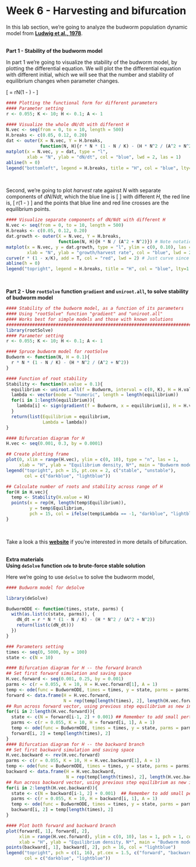 # Week 6 - Harvesting and bifurcation {-}

In this lab section, we're going to analyze the budworm population
dynamic model from [**Ludwig et al.,
1978**](https://doi.org/10.2307/3939).

<br> **Part 1 - Stability of the budworm model**

In part 1 we're going to visualize the stability of the budworm model,
by plotting the differential equation. We will plot the the differential
equation with different initial, which we will see that the number and stability of equilibrium changes when parameter changes.

\[
\dfrac{dN}{dt} = rN(1 - \dfrac{N}{K}) - \dfrac{HN^2}{A^2 + N^2}
\]

```r
#### Plotting the functional form for different parameters
#### Parameter setting
r <- 0.055; K <- 10; H <- 0.1; A <- 1

#### Visualize the whole dN/dt with different H
N.vec <- seq(from = 0, to = 10, length = 500)
H.breaks <- c(0.05, 0.12, 0.20)
dat <- outer(X = N.vec, Y = H.breaks,
             function(N, H){r * N * (1 - N / K) - (H * N^2 / (A^2 + N^2))})
matplot(x = N.vec, y = dat, type = "l", 
        xlab = "N", ylab = "dN/dt", col = "blue", lwd = 2, las = 1)
abline(h = 0)
legend("bottomleft", legend = H.breaks, title = "H", col = "blue", lty=1:3, lwd = 2)
```
<br>

Second, we're going to plot $harvest$ rate against $N$ with
separate components of $dN/Ndt$, which the blue line is 
\[
\dfrac{HN}{A^2 + N^2}
\]
with different $H$, the red line is, 
\[
r(1 - \dfrac{N}{K})
\]
and the points that blue line and red line crosses are the equilibrium points.

```r
#### Visualize separate components of dN/Ndt with different H
N.vec <- seq(from = 0, to = 10, length = 500)
H.breaks <- c(0.05, 0.12, 0.20)
dat.growth <- outer(X = N.vec, Y = H.breaks,
                    function(N, H){H * N / (A^2 + N^2)}) # Note notation change
matplot(x = N.vec, y = dat.growth, type = "l", ylim = c(0, 0.10), las = 1, 
        xlab = "N", ylab = "growth/harvest rate", col = "blue", lwd = 2)
curve(r * (1 - x/K), add = T, col = "red", lwd = 2) # Just curve since its the same line, and note variable notation change
abline(h = 0)
legend("topright", legend = H.breaks, title = "H", col = "blue", lty=1:3, lwd = 2)
```
<br>


**Part 2 - Use `rootSolve` function `gradient` and `uniroot.all`, to solve stability of budworm model**

```r
#### Stability of the budworm model, as a function of its parameters
#### Using "rootSolve" function "gradient" and "uniroot.all"
#### Works best for simple models and those with known solutions
########################################################################################################################
library(rootSolve)
#### Parameter setting
r <- 0.055; K <- 10; H <- 0.1; A <- 1

#### Spruce budworm model for rootSolve
Budworm <- function(N, H = 0.1){
  r * N * (1 - N / K) - (H * N^2 / (A^2 + N^2))
}

#### Function of root stability
Stability <- function(H.value = 0.1){
  equilibrium <- uniroot.all(f = Budworm, interval = c(0, K), H = H.value) # finds all roots
  lambda <- vector(mode = "numeric", length = length(equilibrium))
  for(i in 1:length(equilibrium)){
    lambda[i] <- sign(gradient(f = Budworm, x = equilibrium[i], H = H.value))
  }
  return(list(Equilibrium = equilibrium,
              Lambda = lambda))
}

#### Bifurcation diagram for H
H.vec <- seq(0.001, 0.3, by = 0.0001)

## Create plotting frame
plot(0, xlim = range(H.vec), ylim = c(0, 10), type = "n", las = 1,
     xlab = "H", ylab = "Equilibrium density, N*", main = "Budworm model bifurcation along H")
legend("topright", pch = 15, pt.cex = 2, c("stable", "unstable"),
       col = c("darkblue", "lightblue"))

## Calculate number of roots and stability across range of H
for(H in H.vec){
  temp <- Stability(H.value = H)
  points(x = rep(H, length(temp$Equilibrium)),
         y = temp$Equilibrium,
         pch = 15, col = ifelse(temp$Lambda == -1, "darkblue", "lightblue"))
}
```
<br>

Take a look a this
[**website**](https://www.math.ksu.edu/~albin/teaching/math340_fall2018/slides/03_bifurcations.html) if you're interested in more details of bifurcation. 
<br>
<br>

**Extra materials**
<br>
**Using `deSolve` function `ode` to brute-force stable solution**

Here we're going to use `deSolve` to solve the budworm model,

```r
#### Budworm model for deSolve

library(deSolve)

BudwormODE <- function(times, state, parms) {
  with(as.list(c(state, parms)), {
    dN_dt = r * N * (1 - N / K) - (H * N^2 / (A^2 + N^2))
    return(list(c(dN_dt)))
  })
}

### Parameters setting
times <- seq(0, 5000, by = 100)
state <- c(N = 10)

#### Bifurcation diagram for H -- the forward branch
## Set first forward simulation and saving space
H.vec.forward <- seq(0.001, 0.25, by = 0.001)
parms <- c(r = 0.055, K = 10, H = H.vec.forward[1], A = 1)
temp <- ode(func = BudwormODE, times = times, y = state, parms = parms)
forward <- data.frame(H = H.vec.forward,
                      N = rep(temp[length(times), 2], length(H.vec.forward)))
## Run across forward vector, using previous step equilibrium as new initial state
for(i in 2:length(H.vec.forward)){
  state <- c(N = forward[i-1, 2] + 0.001) ## Remember to add small perturbation
  parms <- c(r = 0.055, K = 10, H = forward[i, 1], A = 1)
  temp <- ode(func = BudwormODE, times = times, y = state, parms = parms)
  forward[i, 2] = temp[length(times), 2]
}
#### Bifurcation diagram for H -- the backward branch
## Set first backward simulation and saving space
H.vec.backward <- rev(H.vec.forward)
parms <- c(r = 0.055, K = 10, H = H.vec.backward[1], A = 1)
temp <- ode(func = BudwormODE, times = times, y = state, parms = parms)
backward <- data.frame(H = H.vec.backward,
                       N = rep(temp[length(times), 2], length(H.vec.backward)))
## Run across backward vector, using previous step equilibrium as new initial state
for(i in 2:length(H.vec.backward)){
  state <- c(N = backward[i-1, 2] + 0.001)  ## Remember to add small perturbation
  parms <- c(r = 0.055, K = 10, H = backward[i, 1], A = 1)
  temp <- ode(func = BudwormODE, times = times, y = state, parms = parms)
  backward[i, 2] = temp[length(times), 2]
}

#### Plot both forward and backward branch
plot(forward[, 1], forward[, 2],
     xlim = range(H.vec.forward), ylim = c(0, 10), las = 1, pch = 1, col = "darkblue", cex = 1.6,
     xlab = "H", ylab = "Equilibrium density, N*", main = "Budworm model bifurcation along H")
points(backward[, 1], backward[, 2], pch = 16, col = "lightblue")
legend("topright", pch = c(1, 16), pt.cex = 1.5, c("forward", "backward"),
       col = c("darkblue", "lightblue"))
```
<br>

<!-- **Part 2 - Non-dimensionalized model, a 2-D bifurcation diagram** -->
<!-- <br> -->

<!-- Third, we will plot a 2-D bifurcation diagram, with $r$ against $K$,  -->
<!-- \[ -->
<!-- \dfrac{dN}{dt} = rx(1 - \dfrac{x}{K}) - \dfrac{x^2}{1 + x^2}, -->
<!-- \] -->

<!-- \[ -->
<!-- r = \dfrac{2x^3}{(1 + x^2)^2}, K = \dfrac{2x^3}{(x^2 - 1)} -->
<!-- \] -->

<!-- ```{r} -->
<!-- #### 2-D bifurcation diagram following analytical solution from Strogatz -->
<!-- #### For nondimensionalized model dx/du = rx(1-x/k) - x^2/(1+x^2) -->
<!-- #### There exist parametric curves for bifurcation points r(x) and k(x) -->
<!-- x.bifur = seq(1.001, 50, by = 0.001) -->
<!-- bifur2D = data.frame(x.bifur = x.bifur,  -->
<!--                      r.bifur = 2 * x.bifur^3 / ((1 + x.bifur^2)^2), -->
<!--                      k.bifur = 2 * x.bifur^3 / (x.bifur^2 - 1)) -->
<!-- plot(r.bifur ~ k.bifur, bifur2D, type = "l", lwd = 2, las = 1,  -->
<!--      xlim = c(0, 60), ylim = c(0, max(bifur2D$r.bifur) * 1.1),  -->
<!--      xlab = "K", ylab = "r", main = "Budworm model bifurcation along r-k space") -->
<!-- ``` -->
<!-- <br> -->
